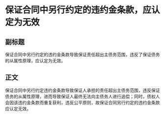 # 保证合同中另行约定的违约金条款，应认定为无效
## 副标题
保证合同中另行约定的违约金条款导致保证责任超出主债务范围，违反了保证债务的从属性原理，应认定为无效。
## 正文
保证合同中另行约定违约金条款导致保证人承担的责任超出主债务范围，违反保证债务的从属性原理，进而导致保证人最终无法向主债务人进行追偿；同时，债权人会因该违约金条款而重复获利，违反公平原则，故保证合同另行约定的违约金条款应认定无效。